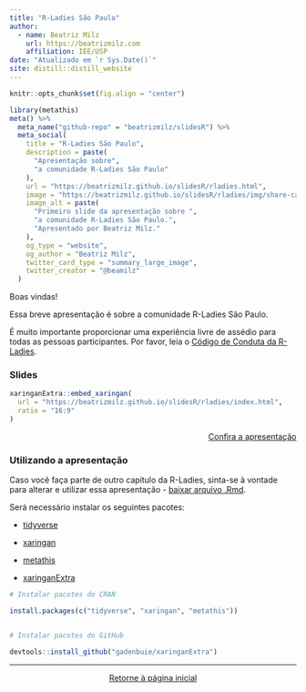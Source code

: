 ```yaml
---
title: "R-Ladies São Paulo"
author:
  - name: Beatriz Milz 
    url: https://beatrizmilz.com
    affiliation: IEE/USP
date: "Atualizado em `r Sys.Date()`"
site: distill::distill_website
---
```


```r
knitr::opts_chunk$set(fig.align = "center")
```

```r
library(metathis)
meta() %>%
  meta_name("github-repo" = "beatrizmilz/slidesR") %>% 
  meta_social(
    title = "R-Ladies São Paulo",
    description = paste(
      "Apresentação sobre",
      "a comunidade R-Ladies São Paulo"
    ),
    url = "https://beatrizmilz.github.io/slidesR/rladies.html",
    image = "https://beatrizmilz.github.io/slidesR/rladies/img/share-card.png",
    image_alt = paste(
      "Primeiro slide da apresentação sobre ",
      "a comunidade R-Ladies São Paulo.",
      "Apresentado por Beatriz Milz."
    ),
    og_type = "website",
    og_author = "Beatriz Milz",
    twitter_card_type = "summary_large_image",
    twitter_creator = "@beamilz"
  )
```


Boas vindas!

Essa breve apresentação é sobre a comunidade R-Ladies São Paulo. 

É muito importante proporcionar uma experiência livre de assédio para todas as pessoas participantes.  Por favor, leia o [Código de Conduta da R-Ladies](https://github.com/rladies/starter-kit/wiki/Code-of-Conduct#portuguese).

### Slides

```r
xaringanExtra::embed_xaringan(
  url = "https://beatrizmilz.github.io/slidesR/rladies/index.html",
  ratio = "16:9"
)

```

<p style="text-align:right;">[<i class="fas fa-external-link-alt"></i> Confira a apresentação](https://beatrizmilz.github.io/slidesR/rladies/index.html)</p>

### Utilizando a apresentação

Caso você faça parte de outro capítulo da R-Ladies, sinta-se à vontade para 
alterar e utilizar essa apresentação - [baixar arquivo .Rmd](https://beatrizmilz.github.io/slidesR/rladies/index.Rmd).



Será necessário instalar os seguintes pacotes:

- [tidyverse](https://www.tidyverse.org/)

- [xaringan](https://github.com/yihui/xaringan)

- [metathis](https://github.com/gadenbuie/metathis)

- [xaringanExtra](https://github.com/gadenbuie/xaringanExtra)


```r
# Instalar pacotes do CRAN

install.packages(c("tidyverse", "xaringan", "metathis"))


# Instalar pacotes do GitHub

devtools::install_github("gadenbuie/xaringanExtra")
```


---

<center>
[<i class="fas fa-home"></i> Retorne à página inicial](index.html)
</center>